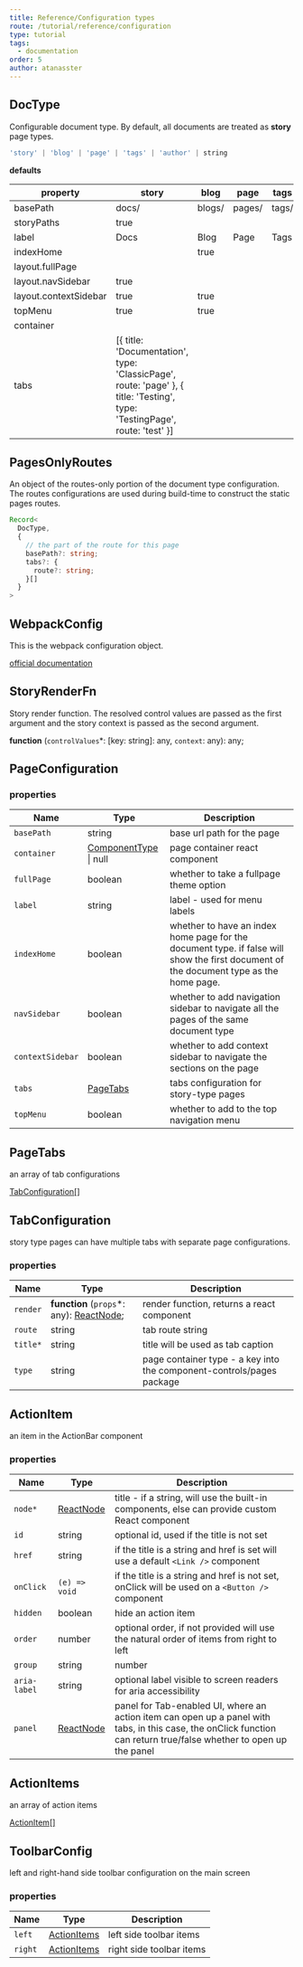 ```yaml
---
title: Reference/Configuration types
route: /tutorial/reference/configuration
type: tutorial
tags:
  - documentation
order: 5
author: atanasster
---
```

## DocType

Configurable document type. By default, all documents are treated as **story** page types.

```ts
'story' | 'blog' | 'page' | 'tags' | 'author' | string
```

**defaults**

| property    |  story   |   blog   |   page   |   tags   | author  |
| ----------- | -------- | -------- | -------- | -------- | -------- |
| basePath    |  docs/   |  blogs/  |  pages/  |  tags/   | authors/ |
| storyPaths  |  true    |          |          |          |          |
| label       |  Docs    |   Blog   |  Page    |  Tags    |  Authors |
| indexHome   |          |  true    |          |          |          |
| layout.fullPage    |          |          |          |          |          |     
| layout.navSidebar  |  true    |          |          |          |          |
|layout.contextSidebar|  true   |  true    |          |          |          | 
|topMenu      |  true    |  true    |          |          |          |  
|container    |          |          |          |          |          |
|tabs|[{ title: 'Documentation', type: 'ClassicPage', route: 'page' }, { title: 'Testing', type: 'TestingPage', route: 'test' }]|           |          |          |          |


## PagesOnlyRoutes

An object of the routes-only portion of the document type configuration. The routes configurations are used during build-time to construct the static pages routes.

```ts
Record<
  DocType,
  {
    // the part of the route for this page
    basePath?: string;
    tabs?: {
      route?: string;
    }[]  
  }
>
```

## WebpackConfig

This is the webpack configuration object.

[official documentation](https://webpack.js.org/configuration/)


## StoryRenderFn

Story render function. The resolved control values are passed as the first argument and the story context is passed as the second argument.

**function** (`controlValues`\*: \[key: string]: any, `context`: any): any;


## PageConfiguration


### properties

| Name        | Type                                    | Description                                    |
| ----------- | --------------------------------------- | ---------------------------------------------- |
| `basePath`  | string                                  | base url path for the page                     |
| `container` | [ComponentType](https://reactjs.org/docs/react-api.html) \| null | page container react component                 |
| `fullPage`  | boolean                                 | whether to take a fullpage theme option        |
| `label`     | string                                  | label - used for menu labels                   |
| `indexHome`  | boolean                                | whether to have an index home page for the document type.  if false will show the first document of the document type as the home page.                    |
| `navSidebar`  | boolean                                 | whether to add navigation sidebar to navigate all the pages of the same document type |
| `contextSidebar`  | boolean                                 | whether to add context sidebar to navigate the sections on the page |
| `tabs`      | [PageTabs](#pagetabs)                   | tabs configuration for story-type pages        |
| `topMenu`   | boolean                                 | whether to add to the top navigation menu      |

## PageTabs

an array of tab configurations

[TabConfiguration[]](#tabconfiguration)

## TabConfiguration

story type pages can have multiple tabs with separate page configurations.

### properties

| Name     | Type                                                    | Description                                                           |
| -------- | ------------------------------------------------------- | --------------------------------------------------------------------- |
| `render` | **function** (`props`\*: any): [ReactNode](https://reactjs.org/docs/react-api.html); | render function, returns a react component                            |
| `route`  | string                                                  | tab route string                                                      |
| `title*` | string                                                  | title will be used as tab caption                                     |
| `type`   | string                                                  | page container type - a key into the component-controls/pages package |


## ActionItem

an item in the ActionBar component

### properties 
| Name     | Type                                                    | Description                                                           |
| -------- | ------------------------------------------------------- | --------------------------------------------------------------------- |
| `node*` | [ReactNode](https://reactjs.org/docs/react-api.html)     | title - if a string, will use the built-in components, else can provide custom React component|
| `id` | string                                                      | optional id, used if the title is not set                                     |
| `href` | string                                                    | if the title is a string and href is set will use a default `<Link />` component|
| `onClick` | `(e) => void` | if the title is a string and href is not set, onClick will be used on a `<Button />` component|
| `hidden` | boolean                                                      |  hide an action item|
| `order` | number                                                      |  optional order, if not provided will use the natural order of items from right to left |
| `group` | string | number                                                      |  optional group. ActionItems in the same group will not be separated by horizontal margin|
| `aria-label` | string                                                      |  optional label visible to screen readers for aria accessibility|
| `panel` | [ReactNode](https://reactjs.org/docs/react-api.html)    |  panel for Tab-enabled UI, where an action item can open up a panel with tabs, in this case, the onClick function can return true/false whether to open up the panel|


## ActionItems

an array of action items

[ActionItem[]](#actionitem)


## ToolbarConfig

left and  right-hand side toolbar configuration on the main screen

### properties 

| Name     | Type                                                    | Description                                                           |
| -------- | ------------------------------------------------------- | --------------------------------------------------------------------- |
| `left` | [ActionItems](#actionitems)                              |  left side toolbar items |
| `right` | [ActionItems](#actionitems)                              |  right side toolbar items |
